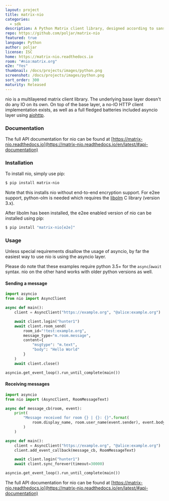 ```yaml
---
layout: project
title: matrix-nio
categories:
  - sdk
description: A Python Matrix client library, designed according to sans I/O principles
repo: https://github.com/poljar/matrix-nio
featured: true
language: Python
author: poljar
license: ISC
home: https://matrix-nio.readthedocs.io
room: "#nio:matrix.org"
e2e: "Yes"
thumbnail: /docs/projects/images/python.png
screenshot: /docs/projects/images/python.png
sort_order: 300
maturity: Released
---
```


nio is a multilayered matrix client library. The underlying base layer doesn't
do any IO on its own. On top of the base layer, a no-IO HTTP client
implementation exists, as well as a full fledged batteries included asyncio
layer using [aiohttp](https://github.com/aio-libs/aiohttp/).

### Documentation

The full API documentation for nio can be found at
[https://matrix-nio.readthedocs.io](https://matrix-nio.readthedocs.io/en/latest/#api-documentation)

### Installation

To install nio, simply use pip:
```bash
$ pip install matrix-nio

```

Note that this installs nio without end-to-end encryption support. For e2ee
support, python-olm is needed which requires the
[libolm](https://gitlab.matrix.org/matrix-org/olm) C library (version 3.x).

After libolm has been installed, the e2ee enabled version of nio can be
installed using pip:

```bash
$ pip install "matrix-nio[e2e]"

```

### Usage

Unless special requirements disallow the usage of asyncio, by far the easiest
way to use nio is using the asyncio layer.

Please do note that these examples require python 3.5+ for the `async`/`await`
syntax. nio on the other hand works with older python versions as well.


#### Sending a message

```python
import asyncio
from nio import AsyncClient

async def main():
    client = AsyncClient("https://example.org", "@alice:example.org")

    await client.login("hunter1")
    await client.room_send(
        room_id="!test:example.org",
        message_type="m.room.message",
        content={
            "msgtype": "m.text",
            "body": "Hello World"
        }
    )
    await client.close()

asyncio.get_event_loop().run_until_complete(main())
```

#### Receiving messages

```python
import asyncio
from nio import (AsyncClient, RoomMessageText)

async def message_cb(room, event):
    print(
        "Message received for room {} | {}: {}".format(
            room.display_name, room.user_name(event.sender), event.body
        )
    )

async def main():
    client = AsyncClient("https://example.org", "@alice:example.org")
    client.add_event_callback(message_cb, RoomMessageText)

    await client.login("hunter1")
    await client.sync_forever(timeout=30000)

asyncio.get_event_loop().run_until_complete(main())
```

The full API documentation for nio can be found at
[https://matrix-nio.readthedocs.io](https://matrix-nio.readthedocs.io/en/latest/#api-documentation)
